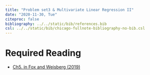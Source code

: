 ---
title: "Problem set3 & Multivariate Linear Regression II"
date: "2020-11-30, Tue"
citeproc: false
bibliography: ../../static/bib/references.bib
csl: ../../static/bib/chicago-fullnote-bibliography-no-bib.csl
---

# Required Reading

- <i class="fas fa-book"></i> [Ch5. in Fox and Weisberg (2019)](static/readings/John Fox, Sanford Weisberg - An R Companion to Applied Regression 2019, SAGE.pdf)
